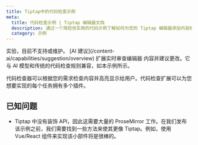 ```yaml
---
title: Tiptap中的代码检查示例
meta:
  title: 代码检查示例 | Tiptap 编辑器文档
  description: 通过一个简短但实用的代码示例了解如何为您的 Tiptap 编辑器添加内容检查器。有关更多信息，请参阅我们的文档。
  category: 示例
---
```



<Callout variant="warning" title="实验">
  实验，目前不支持或维护。
</Callout>

<Callout variant="info" title="请改用 AI 建议扩展">
  [AI 建议](/content-ai/capabilities/suggestion/overview) 扩展实时审查编辑器
  内容并建议更改。它与 AI 模型和传统的代码检查规则兼容，如本示例所示。
</Callout>

代码检查器可以根据您的需求检查内容并高亮显示给用户。代码检查扩展可以为您想要实现的每个任务拥有多个插件。

<CodeDemo path="/Experiments/Linter" />

## 已知问题

- Tiptap 中没有装饰 API，因此这需要大量的 ProseMirror 工作。在我们发布该示例之前，我们需要找到一些方法来使其更像 Tiptap。例如，使用 Vue/React 组件来实现该小部件将是很棒的。